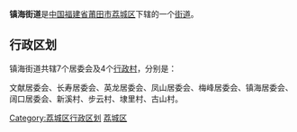 {{中国乡级行政区
|景观照片文件名 = 
|景观照片描述 = 
|汉语拼音 = 
|其他语言 = 
|其他语言名称 = 
|旧称 = 
|地名出处 = 
|位置图文件名 = 
|位置图描述 = 
|自定义图片= 
|建置时间 = 
|政府驻地 = 
|毗邻 = 
|总面积 = 
|总人口 = 
|总人口年份 = 
|户籍人口 = 
|户籍人口年份 = 
|常住人口 = 
|常住人口年份 = 
|人口密度 = 
|GDP = 
|GDP年份 = 
|邮政编码 = 
|电话区号 = 594
|官方网站 = 
|网站名称 = 
|35/03/04/001/000}}
'''镇海街道'''是[[中华人民共和国|中国]][[福建省|福建省]][[莆田市|莆田市]][[荔城区|荔城区]]下辖的一个[[街道|街道]]。

== 行政区划 ==

镇海街道共辖7个居委会及4个[[行政村|行政村]]，分别是：

文献居委会、长寿居委会、英龙居委会、凤山居委会、梅峰居委会、镇海居委会、阔口居委会、新溪村、步云村、埭里村、古山村。

{{荔城区行政区划}}
{{福建小作品}}
[[Category:荔城区行政区划|Category:荔城区行政区划]]
[[Category:莆田街道_(行政区划)|荔城区]]